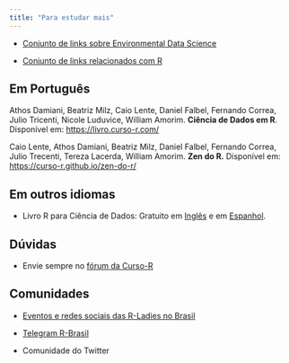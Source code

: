 ```yaml
---
title: "Para estudar mais"
---
```


- [Conjunto de links sobre Environmental Data Science](https://github.com/beatrizmilz/Ciencia_de_Dados_Ambientais#readme)

- [Conjunto de links relacionados com R](https://materiais-estudo-r.netlify.app/)

## Em Português

 
Athos Damiani, Beatriz Milz, Caio Lente, Daniel Falbel, Fernando Correa, Julio Tricenti, Nicole Luduvice, William Amorim. **Ciência de Dados em R**. Disponível em:  <https://livro.curso-r.com/> 


Caio Lente, Athos Damiani, Beatriz Milz, Daniel Falbel, Fernando Correa, Julio Trecenti, Tereza Lacerda, William Amorim. **Zen do R.** Disponível em:  <https://curso-r.github.io/zen-do-r/>


## Em outros idiomas

- Livro R para Ciência de Dados: Gratuito em [Inglês](https://www.curso-r.com/cursos/) e em [Espanhol](https://es.r4ds.hadley.nz/). 


## Dúvidas

- Envie sempre no [fórum da  Curso-R](https://discourse.curso-r.com/)


## Comunidades

- [Eventos e redes sociais das R-Ladies no Brasil](https://github.com/R-Ladies-Sao-Paulo/RLadies-Brasil)

- [Telegram R-Brasil](https://t.me/rbrasiloficial)

- Comunidade do Twitter
